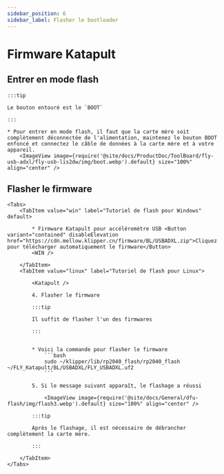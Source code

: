```yaml
---
sidebar_position: 6
sidebar_label: Flasher le bootloader
---
```



# Firmware Katapult


## Entrer en mode flash

    :::tip

    Le bouton entouré est le `BOOT`

    :::

    * Pour entrer en mode flash, il faut que la carte mère soit complètement déconnectée de l'alimentation, maintenez le bouton BOOT enfoncé et connectez le câble de données à la carte mère et à votre appareil.
        <ImageView image={require('@site/docs/ProductDoc/ToolBoard/fly-usb-adxl/fly-usb-lis2dw/img/boot.webp').default} size="100%" align="center" />

## Flasher le firmware
    <Tabs>
        <TabItem value="win" label="Tutoriel de flash pour Windows" default>

            * Firmware Katapult pour accéléromètre USB <Button variant="contained" disableElevation href="https://cdn.mellow.klipper.cn/firmware/BL/USBADXL.zip">Cliquez pour télécharger automatiquement le firmware</Button>
            <WIN />
            
        </TabItem>
        <TabItem value="linux" label="Tutoriel de flash pour Linux">
            
            <Katapult />

            4. Flasher le firmware

            :::tip

            Il suffit de flasher l'un des firmwares

            :::


            * Voici la commande pour flasher le firmware
                ```bash
                sudo ~/klipper/lib/rp2040_flash/rp2040_flash ~/FLY_Katapult/BL/USBADXL/FLY_USBADXL.uf2
                ```

            5. Si le message suivant apparaît, le flashage a réussi

                <ImageView image={require('@site/docs/General/dfu-flash/img/flash3.webp').default} size="100%" align="center" />

            :::tip

            Après le flashage, il est nécessaire de débrancher complètement la carte mère.

            :::

        </TabItem>
    </Tabs>

